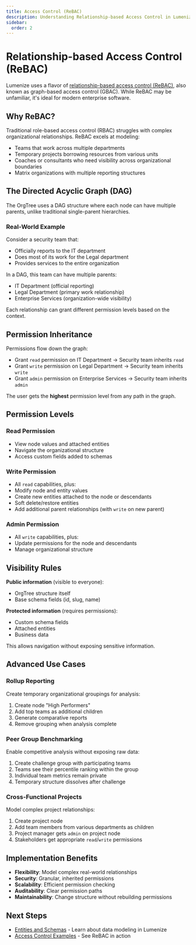 ```yaml
---
title: Access Control (ReBAC)
description: Understanding Relationship-based Access Control in Lumenize
sidebar:
  order: 2
---
```


# Relationship-based Access Control (ReBAC)

Lumenize uses a flavor of [relationship-based access control (ReBAC)](https://en.wikipedia.org/wiki/Relationship-based_access_control), also known as graph-based access control (GBAC). While ReBAC may be unfamiliar, it's ideal for modern enterprise software.

## Why ReBAC?

Traditional role-based access control (RBAC) struggles with complex organizational relationships. ReBAC excels at modeling:

- Teams that work across multiple departments
- Temporary projects borrowing resources from various units
- Coaches or consultants who need visibility across organizational boundaries
- Matrix organizations with multiple reporting structures

## The Directed Acyclic Graph (DAG)

The OrgTree uses a DAG structure where each node can have multiple parents, unlike traditional single-parent hierarchies.

### Real-World Example

Consider a security team that:
- Officially reports to the IT department
- Does most of its work for the Legal department  
- Provides services to the entire organization

In a DAG, this team can have multiple parents:
- IT Department (official reporting)
- Legal Department (primary work relationship)
- Enterprise Services (organization-wide visibility)

Each relationship can grant different permission levels based on the context.

## Permission Inheritance

Permissions flow down the graph:
- Grant `read` permission on IT Department → Security team inherits `read`
- Grant `write` permission on Legal Department → Security team inherits `write`
- Grant `admin` permission on Enterprise Services → Security team inherits `admin`

The user gets the **highest** permission level from any path in the graph.

## Permission Levels

### Read Permission
- View node values and attached entities
- Navigate the organizational structure
- Access custom fields added to schemas

### Write Permission
- All `read` capabilities, plus:
- Modify node and entity values
- Create new entities attached to the node or descendants
- Soft delete/restore entities
- Add additional parent relationships (with `write` on new parent)

### Admin Permission
- All `write` capabilities, plus:
- Update permissions for the node and descendants
- Manage organizational structure

## Visibility Rules

**Public information** (visible to everyone):
- OrgTree structure itself
- Base schema fields (id, slug, name)

**Protected information** (requires permissions):
- Custom schema fields
- Attached entities
- Business data

This allows navigation without exposing sensitive information.

## Advanced Use Cases

### Rollup Reporting

Create temporary organizational groupings for analysis:
1. Create node "High Performers"
2. Add top teams as additional children
3. Generate comparative reports
4. Remove grouping when analysis complete

### Peer Group Benchmarking

Enable competitive analysis without exposing raw data:
1. Create challenge group with participating teams
2. Teams see their percentile ranking within the group
3. Individual team metrics remain private
4. Temporary structure dissolves after challenge

### Cross-Functional Projects

Model complex project relationships:
1. Create project node
2. Add team members from various departments as children
3. Project manager gets `admin` on project node
4. Stakeholders get appropriate `read`/`write` permissions

## Implementation Benefits

- **Flexibility**: Model complex real-world relationships
- **Security**: Granular, inherited permissions
- **Scalability**: Efficient permission checking
- **Auditability**: Clear permission paths
- **Maintainability**: Change structure without rebuilding permissions

## Next Steps

- [Entities and Schemas](/docs/concepts/entities) - Learn about data modeling in Lumenize
- [Access Control Examples](/docs/concepts/rebac-examples) - See ReBAC in action
